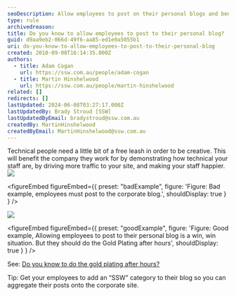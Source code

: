 ```yaml
---
seoDescription: Allow employees to post on their personal blogs and benefit from increased creativity, traffic, and staff happiness.
type: rule
archivedreason:
title: Do you know to allow employees to post to their personal blog?
guid: d9aa9eb2-066d-49f6-aa85-ed1e0a5055b1
uri: do-you-know-to-allow-employees-to-post-to-their-personal-blog
created: 2010-09-08T16:14:35.000Z
authors:
  - title: Adam Cogan
    url: https://ssw.com.au/people/adam-cogan
  - title: Martin Hinshelwood
    url: https://ssw.com.au/people/martin-hinshelwood
related: []
redirects: []
lastUpdated: 2024-06-08T03:27:17.000Z
lastUpdatedBy: Brady Stroud [SSW]
lastUpdatedByEmail: bradystroud@ssw.com.au
createdBy: MartinHinshelwood
createdByEmail: MartinHinshelwood@ssw.com.au
---
```


Technical people need a little bit of a free leash in order to be creative. This will benefit the company they work for by demonstrating how technical your staff are, by driving more traffic to your site, and making your staff happier.
![](/uploads/rules/do-you-know-to-allow-employees-to-post-to-their-personal-blog/RulesBloggingCorporateBad.jpg)

<figureEmbed figureEmbed={{
  preset: "badExample",
  figure: 'Figure: Bad example, employees must post to the corporate blog.',
  shouldDisplay: true
} } />


![](/uploads/rules/do-you-know-to-allow-employees-to-post-to-their-personal-blog/RulesBloggingCorporateGood.jpg)

<figureEmbed figureEmbed={{
  preset: "goodExample",
  figure: 'Figure: Good example, Allowing employees to post to their personal blog is a win, win situation. But they should do the Gold Plating after hours',
  shouldDisplay: true
} } />


See: [Do you know to do the gold plating after hours?](/do-you-know-to-do-the-gold-plating-after-hours)

Tip: Get your employees to add an “SSW” category to their blog so you can aggregate their posts onto the corporate site.
